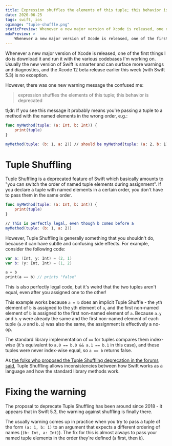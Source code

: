 ```yaml
---
title: Expression shuffles the elements of this tuple; this behavior is deprecated
date: 2020-06-25
tags: swift, ios
ogimage: "tuple-shuffle.png"
staticPreview: Whenever a new major version of Xcode is released, one of the first things I do is download it and run it with the various codebases I'm working on. Usually the new version of Swift is smarter and can surface more warnings and diagnostics, and the Xcode 12 beta release earlier this week (with Swift 5.3) is no exception...
mdxPreview: >
    Whenever a new major version of Xcode is released, one of the first things I do is download it and run it with the various codebases I'm working on. Usually the new version of Swift is smarter and can surface more warnings and diagnostics, and the Xcode 12 beta release earlier this week (with Swift 5.3) is no exception...
---
```

Whenever a new major version of Xcode is released, one of the first things I do is download it and run it with the various codebases I'm working on. Usually the new version of Swift is smarter and can surface more warnings and diagnostics, and the Xcode 12 beta release earlier this week (with Swift 5.3) is no exception.

However, there was one new warning message the confused me:

> expression shuffles the elements of this tuple; this behavior is deprecated

tl;dr: If you see this message it probably means you're passing a tuple to a method with the named elements in the wrong order, e.g.:

```swift
func myMethod(tuple: (a: Int, b: Int)) {
    print(tuple)
}

myMethod(tuple: (b: 1, a: 2)) // should be myMethod(tuple: (a: 2, b: 1))
```

# Tuple Shuffling
Tuple Shuffling is a deprecated feature of Swift which basically amounts to "you can switch the order of named tuple elements during assignment". If you declare a tuple with named elements in a certain order, you don't have to pass them in the same order.

```swift
func myMethod(tuple: (a: Int, b: Int)) {
    print(tuple)
}

// This is perfectly legal, even though b comes before a
myMethod(tuple: (b: 1, a: 2))
```

However, Tuple Shuffling is generally something that you shouldn't do, because it can have subtle and confusing side effects. For example, consider the following code:

```swift
var a: (Int, y: Int) = (2, 1)
var b: (y: Int, Int) = (1, 2)

a = b
print(a == b) // prints "false"
```

This is also perfectly legal code, but it's weird that the two tuples aren't equal, even after you assigned one to the other!

This example works because `a = b` does an implicit Tuple Shuffle - the `y`th element of `b` is assigned to the `y`th element of `a`, and the first non-named element of `b` is assigned to the first non-named element of `a`. Because `a.y` and `b.y` were already the same and the first non-named element of each tuple (`a.0` and `b.1`) was also the same, the assignment is effectively a no-op.

The standard library implementation of `==` for tuples compares them index-wise (it's equivalent to `a.0 == b.0 && a.1 == b.1` in this case), and these tuples were never index-wise equal, so `a == b` returns false.

As [the folks who proposed the Tuple Shuffling deprecation in the forums said](https://forums.swift.org/t/deprecating-tuple-shuffles-round-2/16884), Tuple Shuffling allows inconsistencies between how Swift works as a language and how the standard library methods work.

# Fixing the warning
The proposal to deprecate Tuple Shuffling has been around since 2018 - it appears that in Swift 5.3, the warning against shuffling is finally there.

The usually warning comes up in practice when you try to pass a tuple of the form `(a: 1, b: 1)` to an argument that expects a different ordering of names (`(b: Int, a: Int)`). The fix for this is almost always to pass your named tuple elements in the order they're defined (`a` first, then `b`).